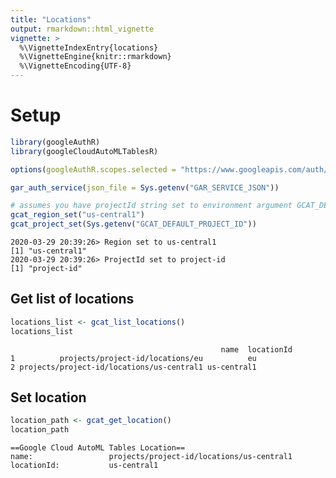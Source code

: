 ```yaml
---
title: "Locations"
output: rmarkdown::html_vignette
vignette: >
  %\VignetteIndexEntry{locations}
  %\VignetteEngine{knitr::rmarkdown}
  %\VignetteEncoding{UTF-8}
---
```


# Setup

```r
library(googleAuthR)
library(googleCloudAutoMLTablesR)

options(googleAuthR.scopes.selected = "https://www.googleapis.com/auth/cloud-platform")

gar_auth_service(json_file = Sys.getenv("GAR_SERVICE_JSON"))
```


```r
# assumes you have projectId string set to environment argument GCAT_DEFAULT_PROJECT_ID
gcat_region_set("us-central1")
gcat_project_set(Sys.getenv("GCAT_DEFAULT_PROJECT_ID"))
```

```
2020-03-29 20:39:26> Region set to us-central1
[1] "us-central1"
2020-03-29 20:39:26> ProjectId set to project-id
[1] "project-id"
```

## Get list of locations 

```r
locations_list <- gcat_list_locations()
locations_list
```

```
                                               name  locationId
1          projects/project-id/locations/eu          eu
2 projects/project-id/locations/us-central1 us-central1
```


## Set location 

```r
location_path <- gcat_get_location()
location_path
```

```
==Google Cloud AutoML Tables Location==
name:                 projects/project-id/locations/us-central1 
locationId:           us-central1 
```
